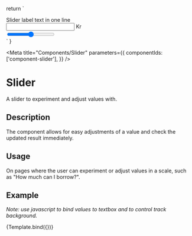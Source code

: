 
  return `
  <div class="form-group">
    <div class="gds-slider-label-container">
        <label for="gds-slider">Slider label text in one line</label>
        <div class="group group-border">
          <input type="number" />
          <span class="form-text">Kr</span>
        </div>
    </div>
    <input type="range" id="gds-slider" />
  </div>
  `
}

<Meta
  title="Components/Slider"
  parameters={{
    componentIds: ['component-slider'],
  }}
/>

# Slider

A slider to experiment and adjust values with.

## Description

The component allows for easy adjustments of a value and check the updated result immediately.

## Usage

On pages where the user can experiment or adjust values in a scale, such as "How much can I borrow?".

## Example

_Note: use javascript to bind values to textbox and to control track background._

<Canvas>
  <Story name="Slider">{Template.bind({})}</Story>
</Canvas>
